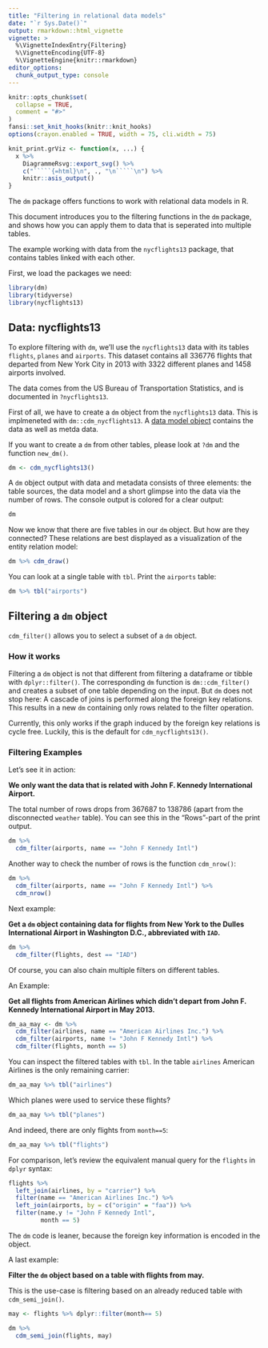 ```yaml
---
title: "Filtering in relational data models"
date: "`r Sys.Date()`"
output: rmarkdown::html_vignette
vignette: >
  %\VignetteIndexEntry{Filtering}
  %\VignetteEncoding{UTF-8}
  %\VignetteEngine{knitr::rmarkdown}
editor_options: 
  chunk_output_type: console
---
```


```r
knitr::opts_chunk$set(
  collapse = TRUE,
  comment = "#>"
)
fansi::set_knit_hooks(knitr::knit_hooks)
options(crayon.enabled = TRUE, width = 75, cli.width = 75)

knit_print.grViz <- function(x, ...) {
  x %>% 
    DiagrammeRsvg::export_svg() %>% 
    c("`````{=html}\n", ., "\n`````\n") %>% 
    knitr::asis_output()
}
```

The `dm` package offers functions to work with relational data models in R. 

This document introduces you to the filtering functions in the `dm` package, and shows how you can apply them to data that is seperated into multiple tables. 

The example working with data from the `nycflights13` package, that contains tables linked with each other. 

First, we load the packages we need:

```r
library(dm)
library(tidyverse)
library(nycflights13)
```

## Data: nycflights13

To explore filtering with `dm`, we'll use the `nycflights13` data with its tables `flights`, `planes` and `airports`. This dataset contains all 336776 flights that departed from New York City in 2013 with 3322 different planes and 1458 airports involved.

The data comes from the US Bureau of Transportation Statistics, and is documented in `?nycflights13`.

First of all, we have to create a `dm` object from the `nycflights13` data. This is implmeneted with `dm::cdm_nycflights13`. A [data model object](https://krlmlr.github.io/dm/articles/dm-class-and-basic-operations.html#class-dm) contains the data as well as metda data.

If you want to create a `dm` from other tables, please look at `?dm` and the function `new_dm()`.

```r
dm <- cdm_nycflights13()
```

A `dm` object output with data and metadata consists of three elements: the table sources, the data model and a short glimpse into the data via the number of rows. The console output is colored for a clear output: 

```r
dm
```

Now we know that there are five tables in our `dm` object. But how are they connected? These relations are best displayed as a visualization of the entity relation model:

```r
dm %>% cdm_draw()
```

You can look at a single table with `tbl`. Print the `airports` table:

```r
dm %>% tbl("airports")
```


## Filtering a `dm` object {#filter}

`cdm_filter()` allows you to select a subset of a `dm` object. 

### How it works

Filtering a `dm` object is not that different from filtering a dataframe or tibble with `dplyr::filter()`. The corresponding `dm` function is `dm::cdm_filter()` and creates a subset of one table depending on the input. But `dm` does not stop here: A cascade of joins is performed along the foreign key relations. This results in a new `dm` containing only rows related to the filter operation.

Currently, this only works if the graph induced by the foreign key relations is cycle free. Luckily, this is the default for `cdm_nycflights13()`.


### Filtering Examples

Let's see it in action:

**We only want the data that is related with John F. Kennedy International Airport.**

The total number of rows drops from  367687 to 138786 (apart from the disconnected `weather` table). You can see this in the "Rows"-part of the print output.

```r
dm %>% 
  cdm_filter(airports, name == "John F Kennedy Intl")
```

Another way to check the number of rows is the function `cdm_nrow()`:

```r
dm %>% 
  cdm_filter(airports, name == "John F Kennedy Intl") %>% 
  cdm_nrow()
```


Next example: 

**Get a `dm` object containing data for flights from New York to the Dulles International Airport in Washington D.C., abbreviated with `IAD`.**

```r
dm %>% 
  cdm_filter(flights, dest == "IAD") 
```

Of course, you can also chain multiple filters on different tables.

An Example:

**Get all flights from American Airlines which didn't depart from John F. Kennedy International Airport in May 2013.**

```r
dm_aa_may <- dm %>%
  cdm_filter(airlines, name == "American Airlines Inc.") %>%
  cdm_filter(airports, name != "John F Kennedy Intl") %>% 
  cdm_filter(flights, month == 5)
```

You can inspect the filtered tables with `tbl`. In the table `airlines` American Airlines is the only remaining carrier:

```r
dm_aa_may %>% tbl("airlines")
```

Which planes were used to service these flights?

```r
dm_aa_may %>% tbl("planes")
```

And indeed, there are only flights from `month==5`:

```r
dm_aa_may %>% tbl("flights")
```

For comparison, let's review the equivalent manual query for the `flights` in `dplyr` syntax:
  
```r
flights %>%
  left_join(airlines, by = "carrier") %>%
  filter(name == "American Airlines Inc.") %>%
  left_join(airports, by = c("origin" = "faa")) %>%
  filter(name.y != "John F Kennedy Intl",
         month == 5)
```

The `dm` code is leaner, because the foreign key information is encoded in the object.

A last example: 

**Filter the `dm` object based on a table with flights from may.**

This is the use-case is filtering based on an already reduced table with `cdm_semi_join()`.

```r

may <- flights %>% dplyr::filter(month== 5)

dm %>%
  cdm_semi_join(flights, may)

```

